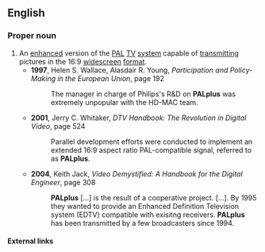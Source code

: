 ==English==

===Proper noun===
{{en-proper noun}}

# An [[enhanced]] version of the [[PAL]] [[TV]] [[system]] capable of [[transmitting]] pictures in the 16:9 [[widescreen]] [[format]].
#* '''1997''', Helen S. Wallace, Alasdair R. Young, ''Participation and Policy-Making in the European Union'', page 192
#*: The manager in charge of Philips's R&D on '''PALplus''' was extremely unpopular with the HD-MAC team.
#* '''2001''', Jerry C. Whitaker, ''DTV Handbook: The Revolution in Digital Video'', page 524
#*: Parallel development efforts were conducted to implement an extended 16:9 aspect ratio PAL-compatible signal, referred to as '''PALplus'''.
#* '''2004''', Keith Jack, ''Video Demystified: A Handbook for the Digital Engineer'', page 308
#*: '''PALplus''' […] is the result of a cooperative project. […]. By 1995 they wanted to provide an Enhanced Definition Television system (EDTV) compatible with exisitng receivers. '''PALplus''' has been transmitted by a few broadcasters since 1994.

====External links====
{{pedialite}}